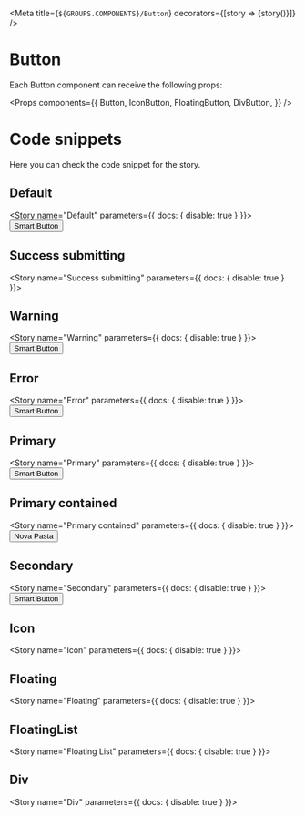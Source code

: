 
<Meta
  title={`${GROUPS.COMPONENTS}/Button`}
  decorators={[story => <DivFlex>{story()}</DivFlex>]}
/>

# Button

Each Button component can receive the following props:

<Props
  components={{
    Button,
    IconButton,
    FloatingButton,
    DivButton,
  }}
/>

# Code snippets

Here you can check the code snippet for the story.

## Default

<Story name="Default" parameters={{ docs: { disable: true } }}>
  <Button customVariant="default" onClick={handleClick}>
    Smart Button
  </Button>
</Story>

<Source id="components-button--default-story" />

## Success submitting

<Story name="Success submitting" parameters={{ docs: { disable: true } }}>
  <SuccessStory />
</Story>

<Source id="components-button--success-submitting" />

## Warning

<Story name="Warning" parameters={{ docs: { disable: true } }}>
  <Button customVariant="warning" onClick={handleClick}>
    Smart Button
  </Button>
</Story>

<Source id="components-button--warning" />

## Error

<Story name="Error" parameters={{ docs: { disable: true } }}>
  <Button customVariant="error" onClick={handleClick}>
    Smart Button
  </Button>
</Story>

<Source id="components-button--error" />

## Primary

<Story name="Primary" parameters={{ docs: { disable: true } }}>
  <Button color="primary" variant="outlined" onClick={handleClick}>
    Smart Button
  </Button>
</Story>

<Source id="components-button--primary" />

## Primary contained

<Story name="Primary contained" parameters={{ docs: { disable: true } }}>
  <Button color="primary" variant="contained">
    <Icon path={mdiFolderPlus} size={1} color="white" />
    Nova Pasta
  </Button>
</Story>

<Source id="components-button--primary-contained" />

## Secondary

<Story name="Secondary" parameters={{ docs: { disable: true } }}>
  <Button color="secondary" variant="outlined" onClick={handleClick}>
    Smart Button
  </Button>
</Story>

<Source id="components-button--secondary" />

## Icon

<Story name="Icon" parameters={{ docs: { disable: true } }}>
  <IconButton onClick={handleClick}>
    <DeleteIcon />
  </IconButton>
</Story>

<Source id="components-button--icon" />

## Floating

<Story name="Floating" parameters={{ docs: { disable: true } }}>
  <FloatingButton onClick={handleClick} variantFab="default">
    <DeleteIcon />
  </FloatingButton>
</Story>

<Source id="components-button--floating" />

## FloatingList

<Story name="Floating List" parameters={{ docs: { disable: true } }}>
    <FloatingButtonListStory/>
</Story>

<Source id="components-button--floating-list" />

## Div

<Story name="Div" parameters={{ docs: { disable: true } }}>
  <div style={style}>
    <DivButton onClick={handleClick} infoText="COMUNICADOS" notifyNumber={0}>
      <FileCopyRounded fontSize="large" />
    </DivButton>
  </div>
</Story>

<Source id="components-button--div" />
